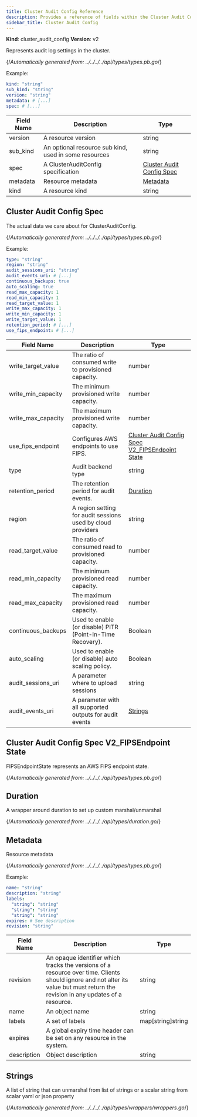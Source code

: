 ```yaml
---
title: Cluster Audit Config Reference
description: Provides a reference of fields within the Cluster Audit Config resource, which you can manage with tctl.
sidebar_title: Cluster Audit Config
---
```


**Kind**: cluster_audit_config
**Version**: v2

Represents audit log settings in the cluster.

{/*Automatically generated from: ../../../../api/types/types.pb.go*/}

Example:

```yaml
kind: "string"
sub_kind: "string"
version: "string"
metadata: # [...]
spec: # [...]
```
|Field Name|Description|Type|
|---|---|---|
|version|A resource version|string|
|sub_kind|An optional resource sub kind, used in some resources|string|
|spec|A ClusterAuditConfig specification|[Cluster Audit Config Spec](#cluster-audit-config-spec)|
|metadata|Resource metadata|[Metadata](#metadata)|
|kind|A resource kind|string|

## Cluster Audit Config Spec

The actual data we care about for ClusterAuditConfig.

{/*Automatically generated from: ../../../../api/types/types.pb.go*/}

Example:

```yaml
type: "string"
region: "string"
audit_sessions_uri: "string"
audit_events_uri: # [...]
continuous_backups: true
auto_scaling: true
read_max_capacity: 1
read_min_capacity: 1
read_target_value: 1
write_max_capacity: 1
write_min_capacity: 1
write_target_value: 1
retention_period: # [...]
use_fips_endpoint: # [...]
```

|Field Name|Description|Type|
|---|---|---|
|write_target_value|The ratio of consumed write to provisioned capacity.|number|
|write_min_capacity|The minimum provisioned write capacity.|number|
|write_max_capacity|The maximum provisioned write capacity.|number|
|use_fips_endpoint|Configures AWS endpoints to use FIPS.|[Cluster Audit Config Spec V2_FIPSEndpoint State](#cluster-audit-config-spec-v2_fipsendpoint-state)|
|type|Audit backend type|string|
|retention_period|The retention period for audit events.|[Duration](#duration)|
|region|A region setting for audit sessions used by cloud providers|string|
|read_target_value|The ratio of consumed read to provisioned capacity.|number|
|read_min_capacity|The minimum provisioned read capacity.|number|
|read_max_capacity|The maximum provisioned read capacity.|number|
|continuous_backups|Used to enable (or disable) PITR (Point-In-Time Recovery).|Boolean|
|auto_scaling|Used to enable (or disable) auto scaling policy.|Boolean|
|audit_sessions_uri|A parameter where to upload sessions|string|
|audit_events_uri|A parameter with all supported outputs for audit events|[Strings](#strings)|

## Cluster Audit Config Spec V2_FIPSEndpoint State

FIPSEndpointState represents an AWS FIPS endpoint state.

{/*Automatically generated from: ../../../../api/types/types.pb.go*/}

## Duration

A wrapper around duration to set up custom marshal/unmarshal

{/*Automatically generated from: ../../../../api/types/duration.go*/}

## Metadata

Resource metadata

{/*Automatically generated from: ../../../../api/types/types.pb.go*/}

Example:

```yaml
name: "string"
description: "string"
labels: 
  "string": "string"
  "string": "string"
  "string": "string"
expires: # See description
revision: "string"
```

|Field Name|Description|Type|
|---|---|---|
|revision|An opaque identifier which tracks the versions of a resource over time. Clients should ignore and not alter its value but must return the revision in any updates of a resource.|string|
|name|An object name|string|
|labels|A set of labels|map[string]string|
|expires|A global expiry time header can be set on any resource in the system.||
|description|Object description|string|

## Strings

A list of string that can unmarshal from list of strings or a scalar string from scalar yaml or json property

{/*Automatically generated from: ../../../../api/types/wrappers/wrappers.go*/}

